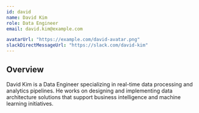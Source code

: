 ```yaml
---
id: david
name: David Kim
role: Data Engineer
email: david.kim@example.com

avatarUrl: "https://example.com/david-avatar.png"
slackDirectMessageUrl: "https://slack.com/david-kim"
---
```


## Overview
David Kim is a Data Engineer specializing in real-time data processing and analytics pipelines. He works on designing and implementing data architecture solutions that support business intelligence and machine learning initiatives.
